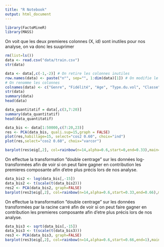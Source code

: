 ```yaml
---
title: "R Notebook"
output: html_document
---
```


```r
library(FactoMineR)
library(MASS)
```

On voit que les deux premieres colonnes (X, id) sont inutiles pour nos analyse, on va donc les suuprimer
```r
rm(list=ls())
data <- read.csv("data/train.csv") 
str(data)
```

```r
data <- data[,c(-1,-2)] # On retire les colonnes inutiles
row.names(data) <- paste("n°", sep="", 1:dim(data)[1]) # On modifie le nom des colonnes pour le style ;-)
# On renomme les colonnes
colnames(data) <- c("Genre", "Fidélité", "Age", "Type.du.vol", "Classe", "Distance", "Wifi", "Horaire.pratique", "Facilité.resevation", "Emplacement.porte", "Nourriture", "Enregistrement.en.ligne", "Siege.confort", "Loisir", "On.board.service", "Espace.jambe", "Gestion.bagage", "Checkin.service", "Inflight.service", "Propreté", "Retard.depart", "Retard.arrivé", "Satisfaction")
str(data)
summary(data)
head(data)
```

```r
data_quantitatif = data[,c(3,7:20)]
summary(data_quantitatif)
head(data_quantitatif)
```

```r
data_bis <- data[1:50000,c(7:20,23)]
res <- PCA(data_bis, quali.sup=15,graph = FALSE)
plot(res,habillage=15, select="cos2 0.60", choix="ind")
plot(res,select="cos2 0.60", choix="varcor")
```

```r
barplot(res$eig[,2], col=rainbow(n=14,alpha=0.6,start=0,end=0.33),main="Contribution de chaque composante", ylab="Contribution en %")
```

On effectue la transformation ”double centrage” sur les données log-transformées afin de voir si on peut faire gagner en contribution les premieres composante afin d'etre plus précis lors de nos analyse.
```r
data_bis2 <- log(data_bis[,-15])
data_bis2 <- t(scale(t(data_bis2)))
res2 <- PCA(data_bis2, graph=FALSE)
barplot(res2$eig[,2], col=rainbow(n=14,alpha=0.6,start=0.33,end=0.66),main="Contribution de chaque composante\n(Données log-transformées) ", ylab="Contribution en %")
```
On effectue la transformation ”double centrage” sur les données transformées par la racine carré afin de voir si on peut faire gagner en contribution les premieres composante afin d'etre plus précis lors de nos analyse.
```r
data_bis3 <- sqrt(data_bis[,-15])
data_bis3 <- t(scale(t(data_bis3)))
res3 <- PCA(data_bis3, graph=FALSE)
barplot(res3$eig[,2], col=rainbow(n=14,alpha=0.6,start=0.66,end=1),main="Contribution de chaque composante\n(Données transformée par racine carrée)", ylab="Contribution en %")
```
